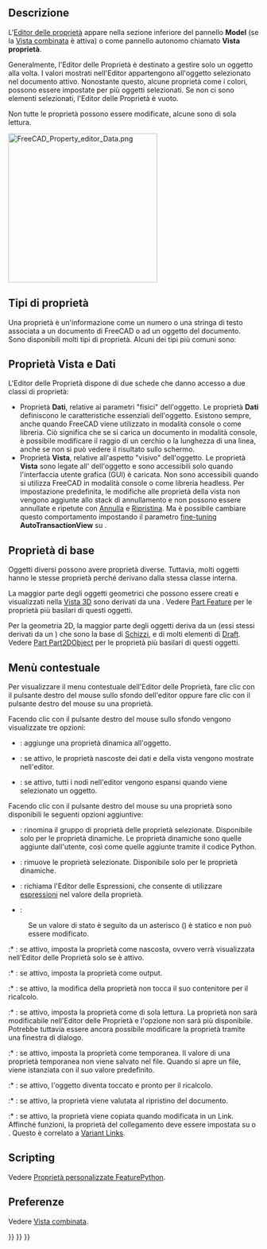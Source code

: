 <languages/>

{{Docnav/it
|[[Document_structure/it|Struttura del documento]]
|[[Workbenches/it|Ambienti di lavoro]]}}

{{TOCright}}

<span id="Introduction"></span>
== Descrizione ==

L'[[Property_editor/it|Editor delle proprietà]] appare nella sezione inferiore del pannello '''Model''' (se la [[Combo_view/it|Vista combinata]] è attiva) o come pannello autonomo chiamato '''Vista proprietà'''.

Generalmente, l'Editor delle Proprietà è destinato a gestire solo un oggetto alla volta. I valori mostrati nell'Editor appartengono all'oggetto selezionato nel documento attivo. Nonostante questo, alcune proprietà come i colori, possono essere impostate per più oggetti selezionati. Se non ci sono elementi selezionati, l'Editor delle Proprietà è vuoto.

Non tutte le proprietà possono essere modificate, alcune sono di sola lettura.

[[File:FreeCAD_Property_editor_Data.png|300px]]
{{Caption|Le proprietà dei Dati di un [[Part_Box/it|Part Cubo]]}}

<span id="Property_types"></span>
==Tipi di proprietà==

Una proprietà è un'informazione come un numero o una stringa di testo associata a un documento di FreeCAD o ad un oggetto del documento. Sono disponibili molti tipi di proprietà. Alcuni dei tipi più comuni sono:

{{Code|lang=text|code=
App::PropertyAngle
App::PropertyBool
App::PropertyDistance
App::PropertyFloat
App::PropertyInteger
App::PropertyLength
App::PropertyPlacement
App::PropertyString
App::PropertyVector
}}

<span id="View_and_Data_properties"></span>
== Proprietà Vista e Dati ==

L'Editor delle Proprietà dispone di due schede che danno accesso a due classi di proprietà:
* Proprietà '''Dati''', relative ai parametri "fisici" dell'oggetto. Le proprietà '''Dati''' definiscono le caratteristiche essenziali dell'oggetto. Esistono sempre, anche quando FreeCAD viene utilizzato in modalità console o come libreria. Ciò significa che se si carica un documento in modalità console, è possibile modificare il raggio di un cerchio o la lunghezza di una linea, anche se non si può vedere il risultato sullo schermo.
* Proprietà '''Vista''', relative all'aspetto "visivo" dell'oggetto. Le proprietà '''Vista''' sono legate all'{{incode|ViewObject}} dell'oggetto e sono accessibili solo quando l'interfaccia utente grafica (GUI) è caricata. Non sono accessibili quando si utilizza FreeCAD in modalità console o come libreria headless. Per impostazione predefinita, le modifiche alle proprietà della vista non vengono aggiunte allo stack di annullamento e non possono essere annullate e ripetute con [[Std_Undo/it|Annulla]] e [[Std_Redo/it|Ripristina]]. Ma è possibile cambiare questo comportamento impostando il parametro [[Fine-tuning/it|fine-tuning]] '''AutoTransactionView''' su {{TRUE}}.

<span id="Basic_properties"></span>
== Proprietà di base ==

Oggetti diversi possono avere proprietà diverse. Tuttavia, molti oggetti hanno le stesse proprietà perché derivano dalla stessa classe interna.

La maggior parte degli oggetti geometrici che possono essere creati e visualizzati nella [[3D_view/it|Vista 3D]] sono derivati da una {{incode|Part::Feature}}. Vedere [[Part_Feature/it|Part Feature]] per le proprietà più basilari di questi oggetti.

Per la geometria 2D, la maggior parte degli oggetti deriva da un {{incode|Part::Part2DObject}} (essi stessi derivati da un {{incode|Part::Feature}}) che sono la base di [[Sketch/it|Schizzi]], e di molti elementi di [[Draft_Workbench/it|Draft]]. Vedere [[Part_Part2DObject/it|Part Part2DObject]] per le proprietà più basilari di questi oggetti.

<span id="Context_menu"></span>
== Menù contestuale ==

Per visualizzare il menu contestuale dell'Editor delle Proprietà, fare clic con il pulsante destro del mouse sullo sfondo dell'editor oppure fare clic con il pulsante destro del mouse su una proprietà.

Facendo clic con il pulsante destro del mouse sullo sfondo vengono visualizzate tre opzioni:

* {{MenuCommand|Aggiungi proprietà}}: aggiunge una proprietà dinamica all'oggetto.

* {{MenuCommand|Mostra nascoste}}: se attivo, le proprietà nascoste dei dati e della vista vengono mostrate nell'editor.

* {{MenuCommand|Espansione automatica}}: se attivo, tutti i nodi nell'editor vengono espansi quando viene selezionato un oggetto.

Facendo clic con il pulsante destro del mouse su una proprietà sono disponibili le seguenti opzioni aggiuntive:

* {{MenuCommand|Rinomina gruppo di proprietà}}: rinomina il gruppo di proprietà delle proprietà selezionate. Disponibile solo per le proprietà dinamiche. Le proprietà dinamiche sono quelle aggiunte dall'utente, così come quelle aggiunte tramite il codice Python.

* {{MenuCommand|Rimuovi proprietà}}: rimuove le proprietà selezionate. Disponibile solo per le proprietà dinamiche.

* {{MenuCommand|Espressione...}}: richiama l'Editor delle Espressioni, che consente di utilizzare [[Expressions/it|espressioni]] nel valore della proprietà.

* {{MenuCommand|Stato}}:

: Se un valore di stato è seguito da un asterisco ({{MenuCommand|*}}) è statico e non può essere modificato.

:* {{MenuCommand|Hidden}}: se attivo, imposta la proprietà come nascosta, ovvero verrà visualizzata nell'Editor delle Proprietà solo se {{MenuCommand|Mostra nascosto}} è attivo.

:* {{MenuCommand|Output}}: se attivo, imposta la proprietà come output.

:* {{MenuCommand|NoRecompute}}: se attivo, la modifica della proprietà non tocca il suo contenitore per il ricalcolo.

:* {{MenuCommand|ReadOnly}}: se attivo, imposta la proprietà come di sola lettura. La proprietà non sarà modificabile nell'Editor delle Proprietà e l'opzione {{MenuCommand|Expression...}} non sarà più disponibile. Potrebbe tuttavia essere ancora possibile modificare la proprietà tramite una finestra di dialogo.

:* {{MenuCommand|Transient}}: se attivo, imposta la proprietà come temporanea. Il valore di una proprietà temporanea non viene salvato nel file. Quando si apre un file, viene istanziata con il suo valore predefinito.

:* {{MenuCommand|Touched}}: se attivo, l'oggetto diventa toccato e pronto per il ricalcolo.

:* {{MenuCommand|EvalOnRestore}}: se attivo, la proprietà viene valutata al ripristino del documento.

:* {{MenuCommand|CopyOnChange}}: se attivo, la proprietà viene copiata quando modificata in un Link. Affinché funzioni, la proprietà {{PropertyData|Link Copy on Change}} del collegamento deve essere impostata su {{Value|Tracking}} o {{Value|Enabled}}. Questo è correlato a [https://forum.freecad.org/viewtopic.php?p=738833#p738833 Variant Links].

== Scripting ==

Vedere [[FeaturePython_Custom_Properties/it|Proprietà personalizzate FeaturePython]].

<span id="Preferences"></span>
== Preferenze ==

Vedere [[Combo_view/it#Preferenze|Vista combinata]].


{{Docnav/it
|[[Document_structure/it|Struttura del documento]]
|[[Workbenches/it|Ambienti di lavoro]]
}}

{{Interface_navi{{#translation:}}}}
{{Std_Base_navi{{#translation:}}}}
{{Userdocnavi{{#translation:}}}}